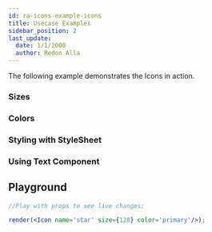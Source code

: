 ```yaml
---
id: ra-icons-example-icons
title: Usecase Examples
sidebar_position: 2
last_update:
  date: 1/1/2000
  author: Redon Alla
---
```





The following example demonstrates the Icons in action.

### Sizes

<Sizes />

### Colors

<Colors />

### Styling with StyleSheet

<StylingWithStyleSheet />

### Using Text Component

<UsingTextComponent />


## Playground

```jsx live noInline
//Play with props to see live changes;

render(<Icon name='star' size={128} color='primary'/>);
```